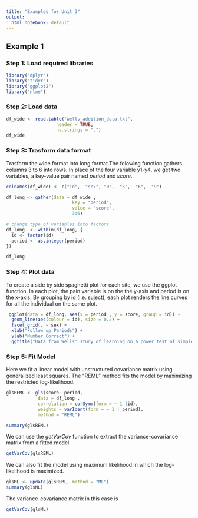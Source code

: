```yaml
---
title: "Examples for Unit 3"
output:
  html_notebook: default
---
```

## Example 1

### Step 1: Load required libraries

```r
library("dplyr")
library("tidyr")
library("ggplot2")
library("nlme")
```

### Step 2: Load data

```r
df_wide <- read.table("wells_addition_data.txt", 
                   header = TRUE,
                   na.strings = ".")
df_wide
```


### Step 3: Trasform data format

Trasform the wide format into long format.The folowing function gathers columns 3 to 6 into rows. In place of the four variable y1-y4, we get two variables, a key-value pair named *period* and *score*.

```r
colnames(df_wide) <- c("id",  "sex", "0",  "3",  "6",  "9")

df_long <- gather(data = df_wide ,
                         key = "period",
                         value = "score",
                         3:6)

# change type of variables into factors
df_long  <- within(df_long, {
  id <- factor(id)
  period <- as.integer(period)
})

df_long
```


### Step 4: Plot data

To create a side by side spaghetti plot for each site, we use the ggplot function. In each plot, the pain variable is on the the y-axis and period is on the x-axis. By grouping by id (i.e. suject), each plot renders the line curves for all the individual on the same plot.
```r
 ggplot(data = df_long, aes(x = period , y = score, group = id)) +
  geom_line(aes(colour = id), size = 0.2) +
  facet_grid(. ~ sex) + 
  xlab("Follow up Periods") +
  ylab("Number Correct") +
  ggtitle("Data from Wells' study of learning on a power test of simple arithmetic items") 
```

### Step 5: Fit Model

Here we fit a linear model with unstructured covariance matrix using generalized least squares. The "REML" method  fits the model by maximizing the restricted log-likelihood.

```r
glsREML <- gls(score~ period, 
            data = df_long , 
            correlation = corSymm(form = ~ 1 |id),
            weights = varIdent(form = ~ 1 | period),
            method = "REML")

summary(glsREML)
```

We can use the *getVarCov* function to extract the variance-covariance matrix from a fitted model.

```r
getVarCov(glsREML)
```

We can also fit the model using maximum likelihood in which the log-likelihood is maximized.


```R
glsML <- update(glsREML, method = "ML")
summary(glsML)
```
The variance-covariance matrix in this case is
```r
getVarCov(glsML)
```


